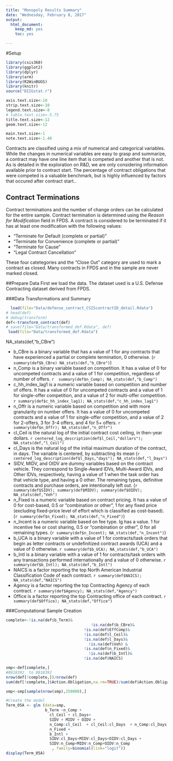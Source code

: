 ```yaml
---
title: "Monopoly Results Summary"
date: "Wednesday, February 8, 2017"
output: 
  html_document: 
    keep_md: yes
    toc: yes

---
```


#Setup
```r
library(csis360)
library(ggplot2)
library(dplyr)
library(arm)
library(R2WinBUGS)
library(knitr)
source("DIIGstat.r")

axis.text.size<-10
strip.text.size<-10
legend.text.size<-8
# table.text.size<-5.75
title.text.size<-12
geom.text.size<-12

main.text.size<-1
note.text.size<-1.40


```


Contracts are classified using a mix of numerical and categorical variables. While the changes in numerical variables are easy to grasp and summarize, a contract may have one line item that is competed and another that is not. As is detailed in the exploration on R&D, we are only considering information available prior to contract start. The percentage of contract obligations that were competed is a valuable benchmark, but is highly influenced by factors that occured after contract start..

## Contract Terminations

Contract terminations and the number of change orders can be calculated for the entire sample.  Contract termination is determined using the *Reason for Modification* field in FPDS.  A contract is considered to be terminated if it has at least one modification with the following values:

* "Terminate for Default (complete or partial)"
* "Terminate for Convenience (complete or partial)"
* "Terminate for Cause"
* "Legal Contract Cancellation"

These four catetegories and the "Close Out" category are used to mark a contract as closed.  Many contracts in FPDS and in the sample are never marked closed.  


##Prepare Data
First we load the data. The dataset used is a U.S. Defense Contracting dataset derived from   FPDS.


###Data Transformations and Summary



```r
  load(file="Data/defense_contract_CSIScontractID_detail.Rdata")
# head(def)
# debug(transform)
def<-transform_contract(def)
# save(file="Data/transformed_def.Rdata", def)
 load(file="Data/transformed_def.Rdata")
```





NA_stats(def,"b_CBre")

* b_CBre is a binary variable that has a value of 1 for any contracts that have experienced a partial or complete termination, 0 otherwise. (`r summary(def$b_CBre)
NA_stats(def,"b_CBre")`)
* n_Comp is a binary variable based on competition. It has a value of 0 for uncompeted contracts and a value of 1 for competition, regardless of number of offers. `r  summary(def$n_Comp);
NA_stats(def,"b_Comp")`
* c_hh_index_lag1 is a numeric variable based on competition and number of offers. It has a value of 0 for uncompeted contracts and a value of 1 for single-offer competition, and a value of 2 for multi-offer competition. `r summary(def$c_hh_index_lag1);
NA_stats(def,"c_hh_index_lag1")`
* n_Offr is a numeric variable based on competition and with more granularity on number offers. It has a value of 0 for uncompeted contracts and a value of 1 for single-offer competition, and a value of 2 for 2-offers, 3 for 3-4 offers, and 4 for 5+ offers. `r summary(def$n_Offr);
NA_stats(def,"n_Offr")`
* cl_Ceil is the natural log of the initial contract cost ceiling, in then-year dollars. `r centered_log_description(def$l_Ceil,"dollars");
NA_stats(def,"l_Ceil")`
* cl_Days is the natural log of the initial maximum duration of the contract, in days. The variable is centered, by subtracting its mean (`r centered_log_description(def$l_Days,"days");
NA_stats(def,"l_Days")` 
* SIDV, MIDV, and OIDV are dummy variables based on the contract vehicle. They correspond to Single-Award IDVs, Multi-Award IDVs, and Other IDVs, respectively, having a value of 1 when the task order has that vehicle type, and having a 0 other. The remaining types, definitive contracts and purchase orders, are intentionally left out. (`r summary(def$SIDV);
summary(def$MIDV);
summary(def$OIDV);
NA_stats(def,"Veh")`
* n_Fixed is a numeric variable based on contract pricing. It has a value of 0 for cost-based, 0.5 or "combination or other", 1 for any fixed price (excluding fixed-price level of effort which is classified as cost-based). (`r summary(def$n_Fixed);
NA_stats(def,"n_Fixed")`)
* n_Incent is a numeric variable based on fee type. Ig has a value. 1 for incentive fee or cost sharing, 0.5 or "combination or other", 0 for all remaining types. (`r summary(def$n_Incent);
NA_stats(def,"n_Incent")`)
* b_UCA is a binary variable with a value of 1 for contracts/task orders that begin as letter contracts or undefinitized contract awards (UCA) and a value of 0 otherwise. `r summary(def$b_UCA);
NA_stats(def,"b_UCA")`
* b_Intl is a binary variable with a value of 1 for contracts/task orders with any transactions performed internationally and a value of 0 otherwise. `r summary(def$b_Intl);
NA_stats(def,"b_Intl")`
* NAICS is a factor reporting the top North American Industrial Classification Code of each contract. 
`r summary(def$NAICS);
NA_stats(def,"NAICS")`
* Agency is a factor reporting the top Contracting Agency of each contract. 
`r summary(def$Agency);
NA_stats(def,"Agency")`
* Office is a factor reporting the top Contracting office of each contract. 
`r summary(def$Office);
NA_stats(def,"Office")`



###Computational Sample Creation
```r


complete<-!is.na(def$b_Term)&
                                     !is.na(def$b_CBre)&
                                  !is.na(def$EffComp)&
                                  !is.na(def$l_Ceil)&
                                  !is.na(def$l_Days)&
                                    !is.na(def$Veh) &
                                  !is.na(def$n_Fixed)&
                                    !is.na(def$b_Intl)&
                                  !is.na(def$NAICS)

smp<-def[complete,]
#8818392  to 8818392
nrow(def[!complete,])/nrow(def)
sum(def[!complete,]$Action.Obligation,na.rm=TRUE)/sum(def$Action.Obligation,na.rm=TRUE)

smp<-smp[sample(nrow(smp),250000),]


```



```r




#Create the model
Term_05A <- glm (data=smp,
                 b_Term ~n_Comp + 
                   cl_Ceil + cl_Days+ 
                   SIDV + MIDV + OIDV +
                   n_Comp:cl_Ceil  + cl_Ceil:cl_Days  + n_Comp:cl_Days +
                   n_Fixed + 
                   b_Intl + 
                   SIDV:cl_Days+MIDV:cl_Days+OIDV:cl_Days +
                   SIDV:n_Comp+MIDV:n_Comp+OIDV:n_Comp
                    , family=binomial(link="logit"))
display(Term_05A)

```